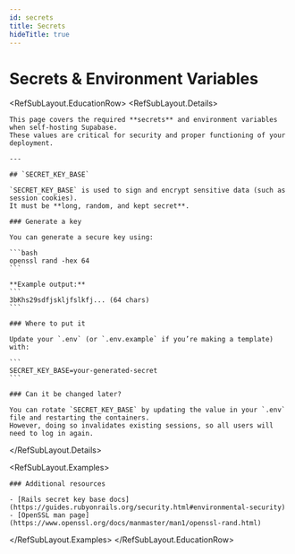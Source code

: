 ```yaml
---
id: secrets
title: Secrets
hideTitle: true
---
```


<div className="flex items-start gap-6 not-prose" id="secrets">
  <div className="flex flex-col gap-2">
    <h1 className="text-3xl text-foreground m-0">Secrets & Environment Variables</h1>
  </div>
</div>

<RefSubLayout.EducationRow>
  <RefSubLayout.Details>

    This page covers the required **secrets** and environment variables when self-hosting Supabase.
    These values are critical for security and proper functioning of your deployment.

    ---

    ## `SECRET_KEY_BASE`

    `SECRET_KEY_BASE` is used to sign and encrypt sensitive data (such as session cookies).
    It must be **long, random, and kept secret**.

    ### Generate a key

    You can generate a secure key using:

    ```bash
    openssl rand -hex 64
    ```

    **Example output:**
    ```
    3bKhs29sdfjskljfslkfj... (64 chars)
    ```

    ### Where to put it

    Update your `.env` (or `.env.example` if you’re making a template) with:

    ```
    SECRET_KEY_BASE=your-generated-secret
    ```

    ### Can it be changed later?

    You can rotate `SECRET_KEY_BASE` by updating the value in your `.env` file and restarting the containers.
    However, doing so invalidates existing sessions, so all users will need to log in again.

  </RefSubLayout.Details>

  <RefSubLayout.Examples>

    ### Additional resources

    - [Rails secret key base docs](https://guides.rubyonrails.org/security.html#environmental-security)
    - [OpenSSL man page](https://www.openssl.org/docs/manmaster/man1/openssl-rand.html)

  </RefSubLayout.Examples>
</RefSubLayout.EducationRow>
